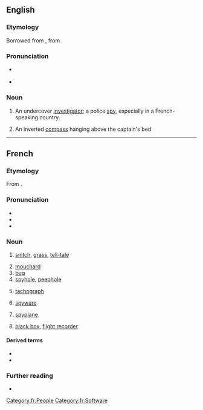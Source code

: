 ==English==

===Etymology===
Borrowed from {{bor|en|fr|mouchard}}, from {{m|fr|mouche||a fly}}.

===Pronunciation===
* {{a|UK}} {{IPA|en|/ˈmuːʃɑː/}}
* {{a|US}} {{IPA|en|/muˈʃɑɹd/}}

===Noun===
{{en-noun}}

# An undercover [[investigator]]; a police [[spy]], especially in a French-speaking country.
# {{lb|en|nautical}} An inverted [[compass]] hanging above the captain's bed

----

==French==

===Etymology===
From {{af|fr|mouche|-ard|t1=fly|pos2=pejorative suffix}}.

===Pronunciation===
* {{fr-IPA}}
* {{audio|fr|LL-Q150 (fra)-LoquaxFR-mouchard.wav|Audio}}
* {{rhymes|fr|aʁ|s=2}}

===Noun===
{{fr-noun|m|f=moucharde}}

# {{lb|fr|informal}} [[snitch]], [[grass]], [[tell-tale]] {{gloss|police informant}}
#: {{syn|fr|indic|cafteur|cafard}}
# [[#English|mouchard]] {{gloss|undercover investigator}}
# [[bug]] {{gloss|hidden microphone}}
# [[spyhole]], [[peephole]]
#: {{syn|fr|judas}}
# [[tachograph]] {{gloss|device that records the distance and time traveled by a vehicle}}
#: {{syn|fr|chronotachygraphe}}
# {{lb|fr|computing}} [[spyware]] {{gloss|piece of spyware}}
#: {{syn|fr|espiogiciel|logiciel espion}}
# {{lb|fr|aviation}} [[spyplane]]
#: {{syn|fr|avion-espion}}
# {{lb|fr|aviation}} [[black box]], [[flight recorder]]
#: {{syn|fr|boîte noire|enregistreur de vol}}

====Derived terms====
* {{l|fr|mouchardage}}
* {{l|fr|moucharder}}

===Further reading===
* {{R:TLFi}}

[[Category:fr:People]]
[[Category:fr:Software]]